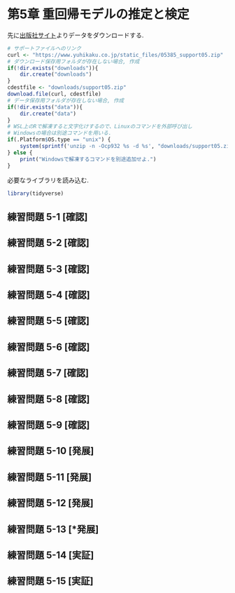 # 第5章 重回帰モデルの推定と検定 {#ch5 .unnumbered}

先に[出版社サイト](https://www.yuhikaku.co.jp/books/detail/9784641053854)よりデータをダウンロードする.

```r
# サポートファイルへのリンク
curl <- "https://www.yuhikaku.co.jp/static_files/05385_support05.zip"
# ダウンロード保存用フォルダが存在しない場合, 作成
if(!dir.exists("downloads")){
    dir.create("downloads")
}
cdestfile <- "downloads/support05.zip"
download.file(curl, cdestfile)
# データ保存用フォルダが存在しない場合, 作成
if(!dir.exists("data")){
    dir.create("data")
}
# WSL上のRで解凍すると文字化けするので、Linuxのコマンドを外部呼び出し
# Windowsの場合は別途コマンドを用いる.
if(.Platform$OS.type == "unix") {
    system(sprintf('unzip -n -Ocp932 %s -d %s', "downloads/support05.zip", "./data"))
} else {
    print("Windowsで解凍するコマンドを別途追加せよ.")
}
```

必要なライブラリを読み込む.

```r
library(tidyverse)
```

## 練習問題 5-1 [確認] {.unnumbered}

## 練習問題 5-2 [確認] {.unnumbered}

## 練習問題 5-3 [確認] {.unnumbered}

## 練習問題 5-4 [確認] {.unnumbered}

## 練習問題 5-5 [確認] {.unnumbered}

## 練習問題 5-6 [確認] {.unnumbered}

## 練習問題 5-7 [確認] {.unnumbered}

## 練習問題 5-8 [確認] {.unnumbered}

## 練習問題 5-9 [確認] {.unnumbered}

## 練習問題 5-10 [発展] {.unnumbered}

## 練習問題 5-11 [発展] {.unnumbered}

## 練習問題 5-12 [発展] {.unnumbered}

## 練習問題 5-13 [\*発展] {.unnumbered}

## 練習問題 5-14 [実証] {.unnumbered}

## 練習問題 5-15 [実証] {.unnumbered}
